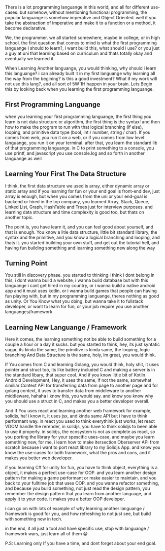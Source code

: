 There is a lot programming languange in this world, and all for different use-cases. but somehow, without mentioning functional programming, the popular languange is somehow imperative and Object Oriented. well if you take the abstraction of imperative and make it to a function or a method, it become declarative. 

We, the programmer. we all started somewhere, maybe in college, or in high school. the first question that comes to mind is what the first programming languange i should to learn?, i want build this, what should i use? or you just a guy at uni that learning based on curriculum and thats totally okay and eventually we learned it. 

When Learning Another languange, you would thinking, why should i learn this languange? i can already built it in my first languange why learning all the way from the begining? is this a good investment? What if my work will not use this lang?, and all sort of 5W 1H happen in your brain.
Lets Begin this by looking back when you learning the first programming languange.

## First Programming Languange
when you learning your first programming languange, the first thing you learn is not data structure or algorithm, the first thing is the syntax! and then how to make the program to run with that logical branching (if else), looping, and primitive data type (bool, int / number, string / char). If you comes from web, you run it on a web, or if you comes from low level languange, you run it on your terminal. after that, you learn the standard lib of that programming languange. in C to print something to a console, you use printf, and javascript you use console.log and so forth in another languange as well

## Learning Your First The Data Structure
I think, the first data structure we used is array, either dynamic array or static array and if you learning for fun or your end goal is front-end dev, just array is enough, but when you comes from the uni or your end-goal is backend or hired in the top company, you learned Array, Stack, Queue, Linked List, Graph, HashTable and Trees just for interview purposes.
and learning data structure and time complexity is good too, but thats on another topic. 

The point is, you have learn it, and you can feel good about yourself, and that is enough. You know a litle data structure, little bit standard library, the syntax and the primitive, and you know a logical branching and looping, and thats it. you started building your own stuff, and get out the tutorial hell, and having fun building something and learning something new along the way

## Turning Point
You still in discovery phase. you started to thinking i think i dont belong in this, i dont wanna build a website, i wanna build database but with this languange i cant get hired in my country, or i wanna build a native android app and it must uses kotlin. or i wanna build games that people can having fun playing with, but in my programming languange, theres nothing as good as unity. Or You Know what you doing, but wanna take it to fullstack developer, or want to learn for fun, or your job require you use another languanges/framework. 

## Learning New Languange / Framework
Here it comes, the learning something not be able to build something for a couple a hour or a day it sucks. but you started to think, hey, its just syntatic sugar, its kinda the same, the primitive is kinda same, the looping, logic branching And Data Structure is the same, holy, im great, you would think.

If You comes from C and learning Golang, you would think, holy shit, it uses pointer and struct too, its like battery included C and making a server is in the standard libary, that super cool. And if you know little bit of Kotlin Android Development, Hey, it uses the same, if not the same, somewhat similiar Context API for transferring data from page to another page and for golang context, it uses to transfer data from middleware to another middleware, hahaha i know this, you would say. and know you know why you should use a struct in C, and makes you a better developer overall.

And If You uses react and learning another web framework for example, solidjs, ha! i know it, it uses jsx, and kinda same API but i have to think performant way. in react you used to think everythink just works, let react VDOM handle the rerender, in solidjs, you have to think solidjs to been able to use it properly. in solidjs, the ecosystem is not as complete as react, so you porting the library for your spescific uses-case, and maybe you learn something new, for me, i learn how to make itersection Oberserver API from scratch because i want to port react library to my Solidjs App. and know you know the use-cases for both framework, what the pros and cons, and it makes you better web developer.

if you learning C# for unity for fun, you have to think object, everything is a object, it makes a perfect use-case for OOP. and you learn another design pattern for making a game performant or make easier to maintain, and you back to your fulltime job that uses OOP. and you wanna refactor something, and because you build something, not just read the design pattern, you remember the design pattern that you learn from another language, and apply it to your code. it makes you a better OOP developer.

i can go on with lots of example of why learning another languange / framework is good for you, and how refreshing to not just see, but build with something new in tech.

in the end, it all just a tool and have specific use, stop with languange / framework wars, just learn all of them 😁

P.S: Learning only If you have a time, and dont forget about your end goal. 
